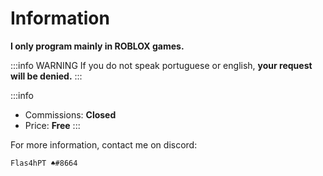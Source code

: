 # Information #


**I only program mainly in ROBLOX games.**

:::info WARNING
If you do not speak portuguese or english, **your request will be denied.**
:::


:::info
- Commissions: **Closed**
- Price: **Free**
:::

For more information, contact me on discord:
```
Flas4hPT ♠#8664
```
